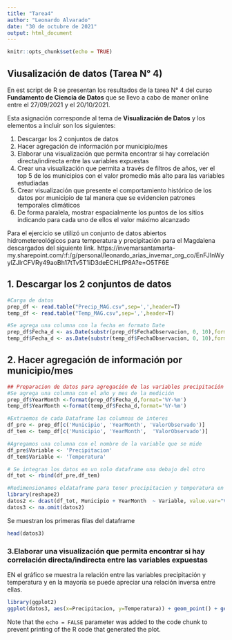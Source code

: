```yaml
---
title: "Tarea4"
author: "Leonardo Alvarado"
date: "30 de octubre de 2021"
output: html_document
---
```


```r
knitr::opts_chunk$set(echo = TRUE)
```

## Viusalización de datos (Tarea N° 4)

En est script de R se presentan los resultados de la tarea N° 4 del curso **Fundamento de Ciencia de Datos** que se llevo a cabo de maner online entre el 27/09/2021 y el 20/10/2021.

Esta asignación corresponde al tema de **Visualización de Datos** y los elementos a incluir son los siguientes:

1. Descargar los 2 conjuntos de datos
2. Hacer agregación de información por municipio/mes
3. Elaborar una visualización que permita encontrar si hay correlación directa/indirecta entre las variables expuestas
4. Crear una visualización que permita a través de filtros de años, ver el top 5 de los municipios con el valor promedio más alto para las variables estudiadas
5. Crear visualización que presente el comportamiento histórico de los datos por municipio de tal manera que se evidencien patrones temporales climáticos
6. De forma paralela, mostrar espacialmente los puntos de los sitios indicando para cada uno de ellos el valor máximo alcanzado

Para el ejercicio se utilizó un conjunto de datos abiertos hidrometereológicos para temperatura y precipitación para el Magdalena descargados del siguiente link.
https://invemarsantamarta-my.sharepoint.com/:f:/g/personal/leonardo_arias_invemar_org_co/EnFJInWyylZJlrCFVRy49aoBh17tTv5T1iD3deECHLfP8A?e=O5TF6E

## 1. Descargar los 2 conjuntos de datos
```r
#Carga de datos
prep_df <- read.table("Precip_MAG.csv",sep=',',header=T)
temp_df <- read.table("Temp_MAG.csv",sep=',',header=T)

#Se agrega una columna con la fecha en formato Date
prep_df$Fecha_d <- as.Date(substr(prep_df$FechaObservacion, 0, 10),format = "%m/%d/%Y")
temp_df$Fecha_d <- as.Date(substr(temp_df$FechaObservacion, 0, 10),format = "%m/%d/%Y")

```

## 2. Hacer agregación de información por municipio/mes


```r
## Preparacion de datos para agregación de las variables precipitación y temperatura
#Se agrega una columna con el año y mes de la medición
prep_df$YearMonth <-format(prep_df$Fecha_d,format='%Y-%m')
temp_df$YearMonth <-format(temp_df$Fecha_d,format='%Y-%m') 

#Extraemos de cada Dataframe las columnas de interes
df_pre <- prep_df[c('Municipio', 'YearMonth', 'ValorObservado')] 
df_tem <- temp_df[c('Municipio', 'YearMonth',  'ValorObservado')] 

#Agregamos una columna con el nombre de la variable que se mide
df_pre$Variable <- 'Precipitacion'
df_tem$Variable <- 'Temperatura'

# Se integran los datos en un solo dataframe una debajo del otro
df_tot <- rbind(df_pre,df_tem)

#Redimensionamos eldataframe para tener precipitacion y temperatura en la misma fila
library(reshape2)
datos2 <- dcast(df_tot, Municipio + YearMonth  ~ Variable, value.var="ValorObservado",fun.aggregate = mean)
datos3 <- na.omit(datos2)

```

Se muestran los primeras filas del dataframe
```r
head(datos3)
```

### 3.Elaborar una visualización que permita encontrar si hay correlación directa/indirecta entre las variables expuestas

EN el gráfico se muestra la relación entre las variables precipitación y temperatura y en la mayoría se puede apreciar una relación inversa entre ellas.

```r
library(ggplot2)
ggplot(datos3, aes(x=Precipitacion, y=Temperatura)) + geom_point() + geom_smooth(method='lm', formula= y~x) + facet_grid(~ Municipio)

```





Note that the `echo = FALSE` parameter was added to the code chunk to prevent printing of the R code that generated the plot.
